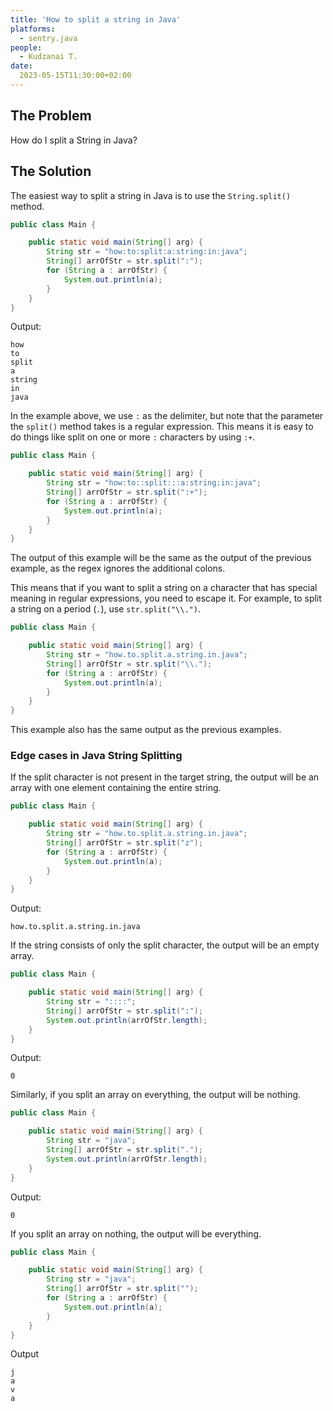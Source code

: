 ```yaml
---
title: 'How to split a string in Java'
platforms: 
  - sentry.java
people: 
  - Kudzanai T.
date: 
  2023-05-15T11:30:00+02:00
---
```


## The Problem

How do I split a String in Java?


## The Solution

The easiest way to split a string in Java is to use the `String.split()` method.

```java
public class Main {

    public static void main(String[] arg) {
        String str = "how:to:split:a:string:in:java";
        String[] arrOfStr = str.split(":");
        for (String a : arrOfStr) {
            System.out.println(a);
        }
    }
}
```

Output:

```
how
to
split
a
string
in
java
```

In the example above, we use `:` as the delimiter, but note that the parameter the `split()` method takes is a regular expression. This means it is easy to do things like split on one or more `:` characters by using `:+`.

```java
public class Main {

    public static void main(String[] arg) {
        String str = "how:to::split:::a:string:in:java";
        String[] arrOfStr = str.split(":+");
        for (String a : arrOfStr) {
            System.out.println(a);
        }
    }
}
```

The output of this example will be the same as the output of the previous example, as the regex ignores the additional colons.

This means that if you want to split a string on a character that has special meaning in regular expressions, you need to escape it. For example, to split a string on a period (`.`), use `str.split("\\.")`.

```java
public class Main {

    public static void main(String[] arg) {
        String str = "how.to.split.a.string.in.java";
        String[] arrOfStr = str.split("\\.");
        for (String a : arrOfStr) {
            System.out.println(a);
        }
    }
}
```

This example also has the same output as the previous examples.

### Edge cases in Java String Splitting

If the split character is not present in the target string, the output will be an array with one element containing the entire string.

```java
public class Main {

    public static void main(String[] arg) {
        String str = "how.to.split.a.string.in.java";
        String[] arrOfStr = str.split("z");
        for (String a : arrOfStr) {
            System.out.println(a);
        }
    }
}
```

Output:

```
how.to.split.a.string.in.java
```

If the string consists of only the split character, the output will be an empty array.

```java
public class Main {

    public static void main(String[] arg) {
        String str = "::::";
        String[] arrOfStr = str.split(":");
        System.out.println(arrOfStr.length);
    }
}
```

Output:

```
0
```

Similarly, if you split an array on everything, the output will be nothing.

```java
public class Main {

    public static void main(String[] arg) {
        String str = "java";
        String[] arrOfStr = str.split(".");
        System.out.println(arrOfStr.length);
    }
}
```

Output:

```
0
```

If you split an array on nothing, the output will be everything.

```java
public class Main {

    public static void main(String[] arg) {
        String str = "java";
        String[] arrOfStr = str.split("");
        for (String a : arrOfStr) {
            System.out.println(a);
        }
    }
}
```

Output

```
j
a
v
a
```
